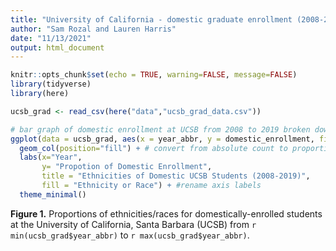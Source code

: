 ```yaml
---
title: "University of California - domestic graduate enrollment (2008-2019) (HARRIS & ROZAL)"
author: "Sam Rozal and Lauren Harris"
date: "11/13/2021"
output: html_document
---
```


```r
knitr::opts_chunk$set(echo = TRUE, warning=FALSE, message=FALSE)
library(tidyverse)
library(here)
```

```r
ucsb_grad <- read_csv(here("data","ucsb_grad_data.csv"))
```

```r
# bar graph of domestic enrollment at UCSB from 2008 to 2019 broken down by ethnicity
ggplot(data = ucsb_grad, aes(x = year_abbr, y = domestic_enrollment, fill = ethnicity)) +
  geom_col(position="fill") + # convert from absolute count to proportions
  labs(x="Year",
       y= "Propotion of Domestic Enrollment",
       title = "Ethnicities of Domestic UCSB Students (2008-2019)",
       fill = "Ethnicity or Race") + #rename axis labels
  theme_minimal()

```

**Figure 1.** Proportions of ethnicities/races for domestically-enrolled students at the University of California, Santa Barbara (UCSB) from `r min(ucsb_grad$year_abbr)` to `r max(ucsb_grad$year_abbr)`. 